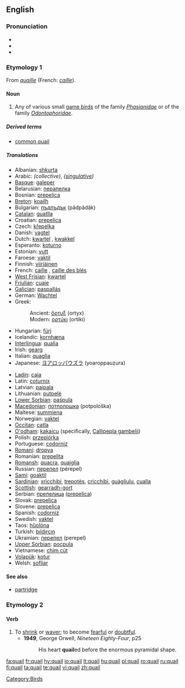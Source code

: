 {{wikipedia}}
==English==

===Pronunciation===
* {{IPA|/ˈkweɪl/}}
* {{audio|en-us-quail.ogg|Audio (US)}}
* {{rhymes|eɪl}}

===Etymology 1===
From {{etyl|fro}} ''[[quaille]]'' (French: ''[[caille]]'').

====Noun====
{{en-noun}}

# Any of various small [[game bird]]s of the family ''[[Phasianidae]]'' or of the family ''[[Odontophoridae]]''.

=====Derived terms=====
* [[common quail]]

=====Translations=====
{{top}}
* Albanian: [[shkurta]]
* Arabic: {{Arab|[[سمانى]]}} {{IPAchar|(sumānā)}} {{f}} ''(collective)'', {{Arab|[[سماناة]]}} {{IPAchar|(sumānāh)}} {{f}} ''([[singulative]])''
* [[Basque]]: [[galeper]]
* Belarusian: [[перапелка]] {{f}}
* Bosnian: [[prepelica]] {{f}}
* [[Breton]]: [[koailh]]
* Bulgarian: [[пъдпъдък]] (pâdpâdâk) {{m}}
* [[Catalan]]: [[guatlla]] {{f}}
* Croatian: [[prepelica]] {{f}}
* Czech: [[křepelka]] {{f}}
* Danish: [[vagtel]]
* Dutch: [[kwartel]] {{m}}, [[kwakkel]] {{m}}
* Esperanto: [[koturno]]
* Estonian: [[vutt]]
* Faroese: [[vaktil]]
* Finnish: [[viiriäinen]]
* French: [[caille]] {{f}}, [[caille des blés]] {{f}}
* [[West Frisian]]: [[kwartel]]
* [[Friulian]]: [[cuaie]]
* [[Galician]]: [[paspallás]]
* German: [[Wachtel]] {{f}}
* Greek:
*: Ancient: [[ὄρτυξ]] (ortyx) {{m}}
*: Modern: [[ορτύκι]] (ortiki)
* Hungarian: [[fürj]]
* Icelandic: [[kornhæna]]
* [[Interlingua]]: [[qualia]]
* Irish: [[gearg]]
* Italian: [[quaglia]] {{f}}
* Japanese: [[ヨアロッパウズラ]] (yoaroppauzura)
{{mid}}
* [[Ladin]]: [[caia]] {{f}}
* Latin: [[coturnix]] {{f}}
* Latvian: [[paipala]]
* Lithuanian: [[putpelė]]
* [[Lower Sorbian]]: [[paśpula]]
* [[Macedonian]]: [[потполошка]] (potpološka)
* Maltese: [[summiena]] {{f}}
* Norwegian: [[vaktel]] {{m}}
* [[Occitan]]: [[catla]] {{f}}
* [[O'odham]]: [[kakaicu]] (specifically, [[Callipepla gambelii]])
* Polish: [[przepiórka]] {{f}}
* Portuguese: [[codorniz]] {{f}}
* [[Romani]]: [[dropya]] {{f}}
* Romanian: [[prepeliţa]]
* [[Romansh]]: [[quacra]], [[quaiglia]]
* Russian: [[перепел]] (pérepel) {{m}}
* [[Sami]]: [[goaktil]]
* [[Sardinian]]: [[xrìcchibi]], [[trepotès]], [[cricchibì]], [[guàgliulu]], [[cualla]]
* [[Scottish]]: [[gearradh-gort]]
* Serbian: [[препелица]] ([[prepelica]]) {{f}}
* Slovak: [[prepelica]] {{f}}
* Slovene: [[prepelica]] {{f}}
* Spanish: [[codorniz]] {{f}}
* Swedish: [[vaktel]]
* Taos: [[hȕolóna]]
* Turkish: [[bıldırcın]]
* Ukrainian: [[перепел]] (perepel) {{m}}
* [[Upper Sorbian]]: [[pocpula]]
* Vietnamese: [[chim cút]]
* [[Volapük]]: [[kotur]]
* Welsh: [[sofliar]]
{{bottom}}

====See also====
* [[partridge]]

===Etymology 2===
{{etyl|dum}}

====Verb====
{{en-verb}}

# To [[shrink]] or [[waver]]; to become [[fearful]] or [[doubtful]].
#* '''1949''', George Orwell, ''Nineteen Eighty-Four'', p25
#*: His heart '''quail'''ed before the enormous pyramidal shape.

[[Category:Birds]]

[[fa:quail]]
[[fr:quail]]
[[hy:quail]]
[[io:quail]]
[[lt:quail]]
[[hu:quail]]
[[pl:quail]]
[[ro:quail]]
[[ru:quail]]
[[fi:quail]]
[[ta:quail]]
[[te:quail]]
[[vi:quail]]
[[zh:quail]]